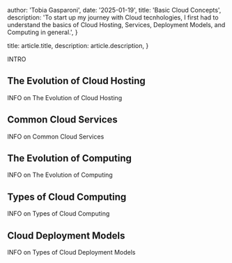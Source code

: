 
  author: 'Tobia Gasparoni',
  date: '2025-01-19',
  title: 'Basic Cloud Concepts',
  description:
    'To start up my journey with Cloud tecnhologies, I first had to understand the basics of Cloud Hosting, Services, Deployment Models, and Computing in general.',
}

  title: article.title,
  description: article.description,
}


INTRO

## The Evolution of Cloud Hosting

INFO on The Evolution of Cloud Hosting

## Common Cloud Services

INFO on Common Cloud Services

## The Evolution of Computing

INFO on The Evolution of Computing

## Types of Cloud Computing

INFO on Types of Cloud Computing

## Cloud Deployment Models

INFO on Types of Cloud Deployment Models